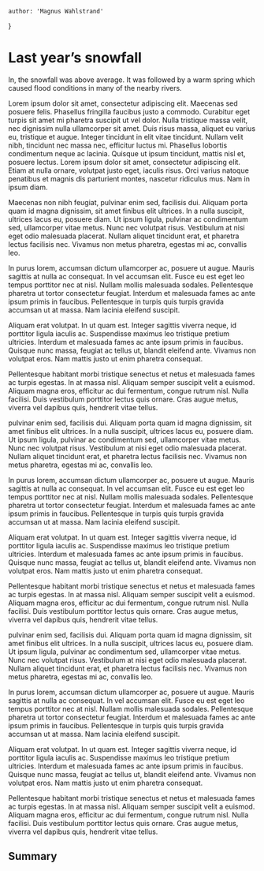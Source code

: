     author: 'Magnus Wahlstrand'
}



# Last year’s snowfall

In, the snowfall was above average.
It was followed by a warm spring which caused
flood conditions in many of the nearby rivers.

<Header2/>

Lorem ipsum dolor sit amet, consectetur adipiscing elit. Maecenas sed posuere felis. Phasellus fringilla faucibus justo a commodo. Curabitur eget turpis sit amet mi pharetra suscipit ut vel dolor. Nulla tristique massa velit, nec dignissim nulla ullamcorper sit amet. Duis risus massa, aliquet eu varius eu, tristique et augue. Integer tincidunt in elit vitae tincidunt. Nullam velit nibh, tincidunt nec massa nec, efficitur luctus mi. Phasellus lobortis condimentum neque ac lacinia. Quisque ut ipsum tincidunt, mattis nisl et, posuere lectus. Lorem ipsum dolor sit amet, consectetur adipiscing elit. Etiam at nulla ornare, volutpat justo eget, iaculis risus. Orci varius natoque penatibus et magnis dis parturient montes, nascetur ridiculus mus. Nam in ipsum diam.

Maecenas non nibh feugiat, pulvinar enim sed, facilisis dui. Aliquam porta quam id magna dignissim, sit amet finibus elit ultrices. In a nulla suscipit, ultrices lacus eu, posuere diam. Ut ipsum ligula, pulvinar ac condimentum sed, ullamcorper vitae metus. Nunc nec volutpat risus. Vestibulum at nisi eget odio malesuada placerat. Nullam aliquet tincidunt erat, et pharetra lectus facilisis nec. Vivamus non metus pharetra, egestas mi ac, convallis leo.

In purus lorem, accumsan dictum ullamcorper ac, posuere ut augue. Mauris sagittis at nulla ac consequat. In vel accumsan elit. Fusce eu est eget leo tempus porttitor nec at nisl. Nullam mollis malesuada sodales. Pellentesque pharetra ut tortor consectetur feugiat. Interdum et malesuada fames ac ante ipsum primis in faucibus. Pellentesque in turpis quis turpis gravida accumsan ut at massa. Nam lacinia eleifend suscipit.

Aliquam erat volutpat. In ut quam est. Integer sagittis viverra neque, id porttitor ligula iaculis ac. Suspendisse maximus leo tristique pretium ultricies. Interdum et malesuada fames ac ante ipsum primis in faucibus. Quisque nunc massa, feugiat ac tellus ut, blandit eleifend ante. Vivamus non volutpat eros. Nam mattis justo ut enim pharetra consequat.

Pellentesque habitant morbi tristique senectus et netus et malesuada fames ac turpis egestas. In at massa nisl. Aliquam semper suscipit velit a euismod. Aliquam magna eros, efficitur ac dui fermentum, congue rutrum nisl. Nulla facilisi. Duis vestibulum porttitor lectus quis ornare. Cras augue metus, viverra vel dapibus quis, hendrerit vitae tellus.

pulvinar enim sed, facilisis dui. Aliquam porta quam id magna dignissim, sit amet finibus elit ultrices. In a nulla suscipit, ultrices lacus eu, posuere diam. Ut ipsum ligula, pulvinar ac condimentum sed, ullamcorper vitae metus. Nunc nec volutpat risus. Vestibulum at nisi eget odio malesuada placerat. Nullam aliquet tincidunt erat, et pharetra lectus facilisis nec. Vivamus non metus pharetra, egestas mi ac, convallis leo.

In purus lorem, accumsan dictum ullamcorper ac, posuere ut augue. Mauris sagittis at nulla ac consequat. In vel accumsan elit. Fusce eu est eget leo tempus porttitor nec at nisl. Nullam mollis malesuada sodales. Pellentesque pharetra ut tortor consectetur feugiat. Interdum et malesuada fames ac ante ipsum primis in faucibus. Pellentesque in turpis quis turpis gravida accumsan ut at massa. Nam lacinia eleifend suscipit.

Aliquam erat volutpat. In ut quam est. Integer sagittis viverra neque, id porttitor ligula iaculis ac. Suspendisse maximus leo tristique pretium ultricies. Interdum et malesuada fames ac ante ipsum primis in faucibus. Quisque nunc massa, feugiat ac tellus ut, blandit eleifend ante. Vivamus non volutpat eros. Nam mattis justo ut enim pharetra consequat.

Pellentesque habitant morbi tristique senectus et netus et malesuada fames ac turpis egestas. In at massa nisl. Aliquam semper suscipit velit a euismod. Aliquam magna eros, efficitur ac dui fermentum, congue rutrum nisl. Nulla facilisi. Duis vestibulum porttitor lectus quis ornare. Cras augue metus, viverra vel dapibus quis, hendrerit vitae tellus.


pulvinar enim sed, facilisis dui. Aliquam porta quam id magna dignissim, sit amet finibus elit ultrices. In a nulla suscipit, ultrices lacus eu, posuere diam. Ut ipsum ligula, pulvinar ac condimentum sed, ullamcorper vitae metus. Nunc nec volutpat risus. Vestibulum at nisi eget odio malesuada placerat. Nullam aliquet tincidunt erat, et pharetra lectus facilisis nec. Vivamus non metus pharetra, egestas mi ac, convallis leo.

In purus lorem, accumsan dictum ullamcorper ac, posuere ut augue. Mauris sagittis at nulla ac consequat. In vel accumsan elit. Fusce eu est eget leo tempus porttitor nec at nisl. Nullam mollis malesuada sodales. Pellentesque pharetra ut tortor consectetur feugiat. Interdum et malesuada fames ac ante ipsum primis in faucibus. Pellentesque in turpis quis turpis gravida accumsan ut at massa. Nam lacinia eleifend suscipit.

Aliquam erat volutpat. In ut quam est. Integer sagittis viverra neque, id porttitor ligula iaculis ac. Suspendisse maximus leo tristique pretium ultricies. Interdum et malesuada fames ac ante ipsum primis in faucibus. Quisque nunc massa, feugiat ac tellus ut, blandit eleifend ante. Vivamus non volutpat eros. Nam mattis justo ut enim pharetra consequat.

Pellentesque habitant morbi tristique senectus et netus et malesuada fames ac turpis egestas. In at massa nisl. Aliquam semper suscipit velit a euismod. Aliquam magna eros, efficitur ac dui fermentum, congue rutrum nisl. Nulla facilisi. Duis vestibulum porttitor lectus quis ornare. Cras augue metus, viverra vel dapibus quis, hendrerit vitae tellus.


## Summary
